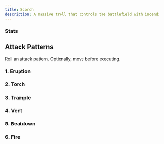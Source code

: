 ```yaml
---
title: Scorch
description: A massive troll that controls the battlefield with incendiary weapons.
---
```



### Stats

<FrameBlock
    size="2"
    armor="6"
    power="2"
    cybersecurity="4"
    cyberattack="1d4"
    sensors="12"
    hp="32"
    speed="3"
    heatCap="16"
    repairCap="0"
    torque="+3"
    maneuver="-4"
    systems="+0"
    engineering="+4"
    details="Immune to fire damage. Targets that start their turn adjacent to the Scorch take 1 heat."
    description="A massive troll that controls the battlefield with incendiary weapons." />

## Attack Patterns

Roll an attack pattern. Optionally, move before executing.

### 1. Eruption

<MountBlock
    tags="Cannon, Incendiary, Arcing"
    range="20"
    flame="1d4"
    heat="2"
    details="This attack can target 2d4 unique hexes on the battlefield. Every unoccupied hex targeted creates a zone until the end of your next turn. The zone is difficult terrain and any character who enters a hex in the zone takes 2 flame damage and 1 heat." />

### 2. Torch

<MountBlock
    tags="Cannon, Incendiary"
    range="3"
    blast="2"
    flame="4d4"
    heat="4"
    details="Every hex in the attack creates a zone that lasts until the end of your next turn. Any character who enters a hex in the zone takes 2 flame damage and 1 heat." />

### 3. Trample

<MountBlock
    tags="Melee, Incendiary"
    line="10"
    flame="1d4"
    heat="2"
    details="Move up to ten hexes in the direction of the attack. Every hex in the attack creates a zone that lasts until the end of your next turn. Any character who enters a hex in the zone takes 2 flame damage and 1 heat."
    details2="May attempt a grapple prior to the attack. If successful, drag the target with you when you move." />

### 4. Vent

<MountBlock
    tags="Melee, Incendiary"
    burst="2"
    flame="1d4"
    heat="4"
    details="Reduce heat to 0." />

### 5. Beatdown

<MountBlock
    tags="Melee, Incendiary, Knockback 2"
    threat="2"
    attack="1d8"
    flame="1"
    heat="2"
    details="Targets hit by the attack fall prone." />

### 6. Fire

<MountBlock
    tags="Cannon, Incendiary"
    range="6"
    flame="1d4"
    heat="1"
    details="If you target an unoccupied hex, this weapon leaves behind a thermal zone until the end of your next turn. Any character who enters the hex takes 2 flame damage and 1 heat." />